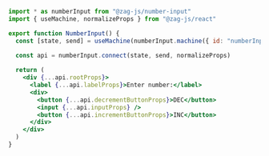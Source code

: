 ```jsx
import * as numberInput from "@zag-js/number-input"
import { useMachine, normalizeProps } from "@zag-js/react"

export function NumberInput() {
  const [state, send] = useMachine(numberInput.machine({ id: "numberInput" }))
  
  const api = numberInput.connect(state, send, normalizeProps)

  return (
    <div {...api.rootProps}>
      <label {...api.labelProps}>Enter number:</label>
      <div>
        <button {...api.decrementButtonProps}>DEC</button>
        <input {...api.inputProps} />
        <button {...api.incrementButtonProps}>INC</button>
      </div>
    </div>
  )
}
```
